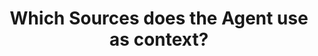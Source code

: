 ---
title: "Which Sources does the Agent use as context?"
description: "Description of your new file."
---